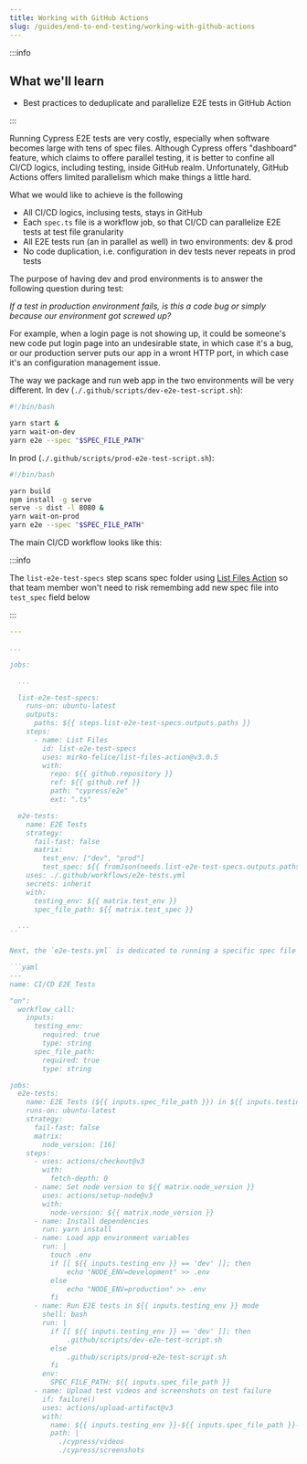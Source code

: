 ```yaml
---
title: Working with GitHub Actions
slug: /guides/end-to-end-testing/working-with-github-actions
---
```


:::info

## <Icon name="graduation-cap" /> What we'll learn

- Best practices to deduplicate and parallelize E2E tests in GitHub Action

:::


Running Cypress E2E tests are very costly, especially when software becomes large with tens of spec files. Although
Cypress offers "dashboard" feature, which claims to offere parallel testing, it is better to confine all CI/CD logics,
including testing, inside GitHub realm. Unfortunately, GitHub Actions offers limited parallelism which make things a
little hard. 

What we would like to achieve is the following

- All CI/CD logics, inclusing tests, stays in GitHub
- Each `spec.ts` file is a workflow job, so that CI/CD can parallelize E2E tests at test file granularity
- All E2E tests run (an in parallel as well) in two environments: dev & prod
- No code duplication, i.e. configuration in dev tests never repeats in prod tests

The purpose of having dev and prod environments is to answer the following question during test:

_If a test in production environment fails, is this a code bug or simply because our environment got screwed up?_

For example, when a login page is not showing up, it could be someone's new code put login page into an
undesirable state, in which case it's a bug, or our production server puts our app in a wront HTTP port, in which case
it's an configuration management issue.

The way we package and run web app in the two environments will be very different. In dev
(`./.github/scripts/dev-e2e-test-script.sh`):

```bash
#!/bin/bash

yarn start &
yarn wait-on-dev
yarn e2e --spec "$SPEC_FILE_PATH"
```

In prod (`./.github/scripts/prod-e2e-test-script.sh`):

```bash
#!/bin/bash

yarn build
npm install -g serve
serve -s dist -l 8080 &
yarn wait-on-prod
yarn e2e --spec "$SPEC_FILE_PATH"
```

The main CI/CD workflow looks like this:

:::info

The `list-e2e-test-specs` step scans spec folder using
[List Files Action](https://github.com/marketplace/actions/list-files-action) so that team member won't need to risk
remembing add new spec file into `test_spec` field below

:::


```yml
---

...

jobs:

  ...

  list-e2e-test-specs:
    runs-on: ubuntu-latest
    outputs:
      paths: ${{ steps.list-e2e-test-specs.outputs.paths }}
    steps:
      - name: List Files
        id: list-e2e-test-specs
        uses: mirko-felice/list-files-action@v3.0.5
        with:
          repo: ${{ github.repository }}
          ref: ${{ github.ref }}
          path: "cypress/e2e"
          ext: ".ts"

  e2e-tests:
    name: E2E Tests
    strategy:
      fail-fast: false
      matrix:
        test_env: ["dev", "prod"]
        test_spec: ${{ fromJson(needs.list-e2e-test-specs.outputs.paths) }}
    uses: ./.github/workflows/e2e-tests.yml
    secrets: inherit
    with:
      testing_env: ${{ matrix.test_env }}
      spec_file_path: ${{ matrix.test_spec }}

  ...
``

Next, the `e2e-tests.yml` is dedicated to running a specific spec file in a specific evironment:

```yaml
---
name: CI/CD E2E Tests

"on":
  workflow_call:
    inputs:
      testing_env:
        required: true
        type: string
      spec_file_path:
        required: true
        type: string

jobs:
  e2e-tests:
    name: E2E Tests (${{ inputs.spec_file_path }}) in ${{ inputs.testing_env }} Mode
    runs-on: ubuntu-latest
    strategy:
      fail-fast: false
      matrix:
        node_version: [16]
    steps:
      - uses: actions/checkout@v3
        with:
          fetch-depth: 0
      - name: Set node version to ${{ matrix.node_version }}
        uses: actions/setup-node@v3
        with:
          node-version: ${{ matrix.node_version }}
      - name: Install dependencies
        run: yarn install
      - name: Load app environment variables
        run: |
          touch .env
          if [[ ${{ inputs.testing_env }} == 'dev' ]]; then
              echo "NODE_ENV=development" >> .env
          else
              echo "NODE_ENV=production" >> .env
          fi
      - name: Run E2E tests in ${{ inputs.testing_env }} mode
        shell: bash
        run: |
          if [[ ${{ inputs.testing_env }} == 'dev' ]]; then
              .github/scripts/dev-e2e-test-script.sh
          else
              .github/scripts/prod-e2e-test-script.sh
          fi
        env:
          SPEC_FILE_PATH: ${{ inputs.spec_file_path }}
      - name: Upload test videos and screenshots on test failure
        if: failure()
        uses: actions/upload-artifact@v3
        with:
          name: ${{ inputs.testing_env }}-${{ inputs.spec_file_path }}-${{ matrix.node_version }}
          path: |
            ./cypress/videos
            ./cypress/screenshots
```
